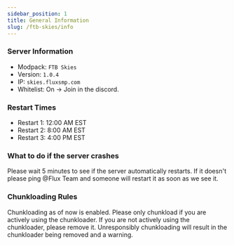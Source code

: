 ```yaml
---
sidebar_position: 1
title: General Information
slug: /ftb-skies/info
---
```


### Server Information
- Modpack: `FTB Skies`
- Version: `1.0.4`
- IP: `skies.fluxsmp.com`
- Whitelist: On -> Join in the discord. 

### Restart Times
- Restart 1: 12:00 AM EST
- Restart 2: 8:00 AM EST
- Restart 3: 4:00 PM EST

### What to do if the server crashes
Please wait 5 minutes to see if the server automatically restarts. If it doesn't please ping @Flux Team and someone will restart it as soon as we see it.

### Chunkloading Rules
Chunkloading as of now is enabled. Please only chunkload if you are actively using the chunkloader. If you are not actively using the chunkloader, please remove it. Unresponsibly chunkloading will result in the chunkloader being removed and a warning.
